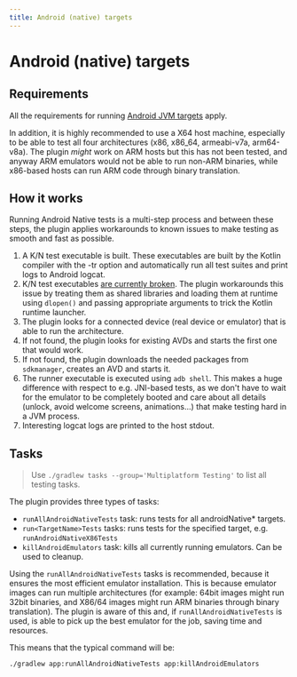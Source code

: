 ```yaml
---
title: Android (native) targets
---
```


# Android (native) targets

## Requirements

All the requirements for running [Android JVM targets](./01_android_jvm) apply.

In addition, it is highly recommended to use a X64 host machine, especially to be able to test all four architectures
(x86, x86_64, armeabi-v7a, arm64-v8a). The plugin *might* work on ARM hosts but this has not been tested,
and anyway ARM emulators would not be able to run non-ARM binaries, while x86-based hosts can run ARM code
through binary translation.

## How it works

Running Android Native tests is a multi-step process and between these steps, the plugin applies
workarounds to known issues to make testing as smooth and fast as possible.

1. A K/N test executable is built. These executables are built by the Kotlin compiler with the -tr
   option and automatically run all test suites and print logs to Android logcat.
2. K/N test executables [are currently broken](https://youtrack.jetbrains.com/issue/KT-49144).
   The plugin workarounds this issue by treating them as shared libraries and loading them at
   runtime using `dlopen()` and passing appropriate arguments to trick the Kotlin runtime launcher.
3. The plugin looks for a connected device (real device or emulator) that is able to run the architecture.
4. If not found, the plugin looks for existing AVDs and starts the first one that would work.
5. If not found, the plugin downloads the needed packages from `sdkmanager`, creates an AVD and starts it.
6. The runner executable is executed using `adb shell`. This makes a huge difference with respect
   to e.g. JNI-based tests, as we don't have to wait for the emulator to be completely booted and care
   about all details (unlock, avoid welcome screens, animations...) that make testing hard in a JVM process.
7. Interesting logcat logs are printed to the host stdout.

## Tasks

> Use `./gradlew tasks --group='Multiplatform Testing'` to list all testing tasks.

The plugin provides three types of tasks:

- `runAllAndroidNativeTests` task: runs tests for all androidNative* targets.
- `run<TargetName>Tests` tasks: runs tests for the specified target, e.g. `runAndroidNativeX86Tests`
- `killAndroidEmulators` task: kills all currently running emulators. Can be used to cleanup.

Using the `runAllAndroidNativeTests` tasks is recommended, because it ensures the most efficient
emulator installation. This is because emulator images can run multiple architectures
(for example: 64bit images might run 32bit binaries, and X86/64 images might run ARM binaries through binary
translation). The plugin is aware of this and, if `runAllAndroidNativeTests` is used, is able to pick up the best
emulator for the job, saving time and resources.

This means that the typical command will be:

```
./gradlew app:runAllAndroidNativeTests app:killAndroidEmulators
```
